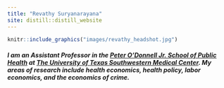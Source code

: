 ```yaml
---
title: "Revathy Suryanarayana"
site: distill::distill_website
---
```






:::float-image

```r
knitr::include_graphics("images/revathy_headshot.jpg")
```


##### I am an Assistant Professor in the [Peter O'Donnell Jr. School of Public Health](https://osph.utsouthwestern.edu/){target="_blank"} at [The University of Texas Southwestern Medical Center](https://www.utsouthwestern.edu){target="_blank"}. My areas of research include health economics, health policy, labor economics, and the economics of crime. 

:::

